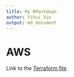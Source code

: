 ```yaml
---
title: My RMarkdown
author: Yihui Xie
output: md_document
---
```



# AWS

Link to the [Terraform file](aws/base.tf).
